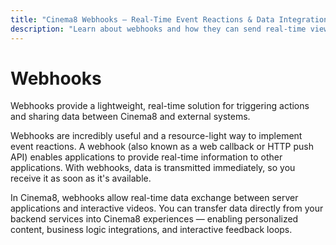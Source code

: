 ---
title: "Cinema8 Webhooks – Real-Time Event Reactions & Data Integration"
description: "Learn about webhooks and how they can send real-time viewer events to external systems for unified workflows. Visit Cinema8."
---


# Webhooks

<Callout type="info">
Webhooks provide a lightweight, real-time solution for triggering actions and sharing data between Cinema8 and external systems.
</Callout>

Webhooks are incredibly useful and a resource-light way to implement event reactions. A webhook (also known as a web callback or HTTP push API) enables applications to provide real-time information to other applications. With webhooks, data is transmitted immediately, so you receive it as soon as it's available.

In Cinema8, webhooks allow real-time data exchange between server applications and interactive videos. You can transfer data directly from your backend services into Cinema8 experiences — enabling personalized content, business logic integrations, and interactive feedback loops.
